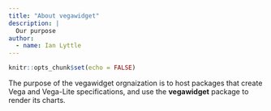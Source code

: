 ```yaml
---
title: "About vegawidget"
description: |
  Our purpose
author:
  - name: Ian Lyttle
---
```


```r
knitr::opts_chunk$set(echo = FALSE)
```

The purpose of the vegawidget orgnaization is to host packages that create Vega and Vega-Lite specifications, and use the **vegawidget** package to render its charts. 
